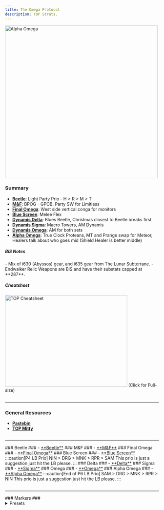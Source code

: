 ```yaml
---
title: The Omega Protocol
description: TOP Strats.
---
```



<Image width="500" height="500" loading="eager" alt="Alpha Omega" class="ulti-tooltip" src="/top.webp"/>

### Summary ###
- [**Beetle**](#beetle): Light Party Prio - H > R > M > T
- [**M&F**](#mf): BPOG - GPOB, Party SW for Limitless
- [**Final Omega**](#final-omega): West side vertical conga for monitors
- [**Blue Screen**](#blue-screen): Melee Flex
- [**Dynamis Delta**](#delta): Blues Beetle, Christmas closest to Beetle breaks first
- [**Dynamis Sigma**](#sigma): Macro Towers, AM Dynamis
- [**Dynamis Omega**](#omega): AM for both sets
- [**Alpha Omega**](#alpha-omega): True Clock Proteans, MT and Prange swap for Meteor, Healers talk about who goes mid (Shield Healer is better middle)

<h5>BiS Notes</h5>
- Mix of i630 (Abyssos) gear, and i635 gear from The Lunar Subterrane.
- Endwalker Relic Weapons are BiS and have their substats capped at **287**.

<h5>Cheatsheet</h5>
<Image
    src="/TOP_cheat_sheet.png"
    width="400"
    height="300"
    decoding="async"
    loading="eager"
    alt="TOP Cheatsheet"
    onclick="window.open('/TOP_cheat_sheet.png','_blank')"
    style="cursor:pointer;"
/>
(Click for Full-size)
<br></br>
<hr></hr>

### General Resources ###
- <a href="https://pastebin.com/PyBmi5N4" target="_blank">**Pastebin**</a>
- <a href="http://tinyurl.com/topmitty" target="_blank">**TOP Mitty**</a>
<br></br>
<hr></hr>
### Beetle ###
- <a href="https://ff14.toolboxgaming.space/?id=758088204654761&preview=1" target="_blank">**Beetle**</a>
### M&F ###
- <a href="https://ff14.toolboxgaming.space/?id=324285310725761&preview=1" target="_blank">**M&F**</a>
### Final Omega ###
- <a href="https://ff14.toolboxgaming.space/?id=243183080764761&preview=1" target="_blank">**Final Omega**</a>
### Blue Screen ###
- <a href="https://ff14.toolboxgaming.space/?id=595188367474761&preview=1" target="_blank">**Blue Screen**</a>
:::caution[P4 LB Prio]
NIN > DRG > MNK > RPR > SAM
This prio is just a suggestion just hit the LB please.
:::
### Delta ###
    - <a href="https://ff14.toolboxgaming.space/?id=732288275415761&preview=1" target="_blank">**Delta**</a>
### Sigma ###
    - <a href="https://ff14.toolboxgaming.space/?id=107380954136761&preview=1" target="_blank">**Sigma**</a>
### Omega ###
    - <a href="https://ff14.toolboxgaming.space/?id=078384491946761&preview=1" target="_blank">**Omega**</a>
### Alpha Omega ###
- <a href="https://ff14.toolboxgaming.space/?id=829484027197761&preview=1" target="_blank">**Alpha Omega**</a>
:::caution[End of P6 LB Prio]
SAM > DRG > MNK > RPR > NIN
This prio is just a suggestion just hit the LB please.
:::
<br></br>
<hr></hr>
### Markers ###
<details>
<summary>Presets</summary>
- Standard

```
{"Name":"Omega","MapID":908,
"A":{"X":100.0,"Y":0.0,"Z":86.0,"ID":0,"Active":true},
"B":{"X":114.0,"Y":0.0,"Z":100.0,"ID":1,"Active":true},
"C":{"X":100.0,"Y":0.0,"Z":114.0,"ID":2,"Active":true},
"D":{"X":86.0,"Y":0.0,"Z":100.0,"ID":3,"Active":true},
"One":{"X":110.0,"Y":0.0,"Z":90.0,"ID":4,"Active":true},
"Two":{"X":110.0,"Y":0.0,"Z":110.0,"ID":5,"Active":true},
"Three":{"X":90.0,"Y":0.0,"Z":110.0,"ID":6,"Active":true},
"Four":{"X":90.0,"Y":0.0,"Z":90.0,"ID":7,"Active":true}}
```
</details>

<Footer/>